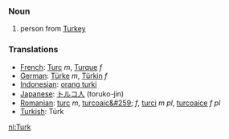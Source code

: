 ===Noun===
# person from [[Turkey]]

===Translations===

*[[French]]: [[Turc]] ''m'', [[Turque]] ''f''
*[[German]]: [[Türke]] ''m'', [[Türkin]] ''f''
*[[Indonesian]]: [[orang turki]]
*[[Japanese]]: [[トルコ人]] (toruko-jin)
*[[Romanian]]: [[turc]] ''m'', [[turcoaic&#259;]] ''f'', [[turci]] ''m pl'', [[turcoaice]] ''f pl''
*[[Turkish]]: Türk

[[nl:Turk]]